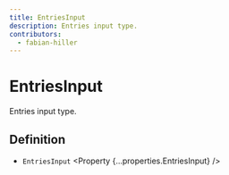 ```yaml
---
title: EntriesInput
description: Entries input type.
contributors:
  - fabian-hiller
---
```



# EntriesInput

Entries input type.

## Definition

- `EntriesInput` <Property {...properties.EntriesInput} />
